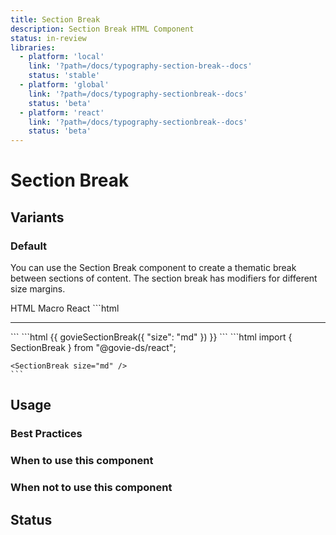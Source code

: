 ```yaml
---
title: Section Break
description: Section Break HTML Component
status: in-review
libraries:
  - platform: 'local'
    link: '?path=/docs/typography-section-break--docs'
    status: 'stable'
  - platform: 'global'
    link: '?path=/docs/typography-sectionbreak--docs'
    status: 'beta'
  - platform: 'react'
    link: '?path=/docs/typography-sectionbreak--docs'
    status: 'beta'
---
```


# Section Break

## Variants

### Default

<ComponentContainer>
  <SectionBreak size="md" />
</ComponentContainer>

You can use the Section Break component to create a thematic break between sections of content.
The section break has modifiers for different size margins.

<Tabs id="tab3">
  <TabList>
    <TabItem value="tab31" checked>HTML</TabItem>
    <TabItem value="tab32">Macro</TabItem>
    <TabItem value="tab33">React</TabItem>
  </TabList>
  <TabPanel value="tab31">
    ```html
    <hr
      class="gi-section-break-md"
      data-testid="govie-section-break"
    />
    ```
  </TabPanel>
  <TabPanel value="tab32">
    ```html
    {{ govieSectionBreak({
      "size": "md"
    }) }}
    ```
  </TabPanel>
  <TabPanel value="tab33">
    ```html
    import { SectionBreak } from "@govie-ds/react";

    <SectionBreak size="md" />
    ```

  </TabPanel>
</Tabs>

## Usage

### Best Practices

### When to use this component

### When not to use this component

## Status

<ComponentStatusBlock componentId="section-break" />

